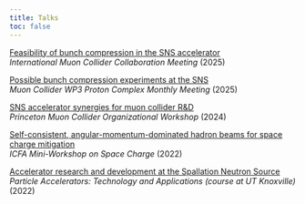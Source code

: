 ```yaml
---
title: Talks
toc: false
---
```



[Feasibility of bunch compression in the SNS accelerator]() \
*International Muon Collider Collaboration Meeting* (2025) \

[Possible bunch compression experiments at the SNS](./files/2025-01-31_sns-bunch-compression.pdf) \
*Muon Collider WP3 Proton Complex Monthly Meeting* (2025)

[SNS accelerator synergies for muon collider R&D](https://agenda.hep.wisc.edu/event/2140/contributions/30224/attachments/9569/11827/2024-02-23_sns_synergies.pdf) \
*Princeton Muon Collider Organizational Workshop* (2024)

[Self-consistent, angular-momentum-dominated hadron beams for space charge mitigation](https://conference.sns.gov/event/335/contributions/528/attachments/892/8194/2022-10-26_Hoover_space_charge_workshop.pdf) \
*ICFA Mini-Workshop on Space Charge* (2022)

[Accelerator research and development at the Spallation Neutron Source]()
*Particle Accelerators: Technology and Applications (course at UT Knoxville)* (2022)
